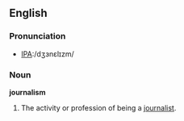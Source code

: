 ==English==

===Pronunciation===
*[[Pronunciation guide|IPA]]:/dʒɜnɛlɪzm/

===Noun===
'''journalism'''
# The activity or profession of being a [[journalist]].